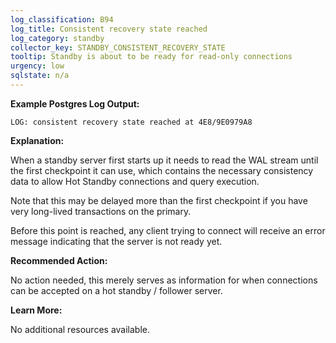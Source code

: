 ```yaml
---
log_classification: B94
log_title: Consistent recovery state reached
log_category: standby
collector_key: STANDBY_CONSISTENT_RECOVERY_STATE
tooltip: Standby is about to be ready for read-only connections
urgency: low
sqlstate: n/a
---
```


**Example Postgres Log Output:**

```
LOG: consistent recovery state reached at 4E8/9E0979A8
```

**Explanation:**

When a standby server first starts up it needs to read the WAL stream until the
first checkpoint it can use, which contains the necessary consistency data
to allow Hot Standby connections and query execution.

Note that this may be delayed more than the first checkpoint if you have
very long-lived transactions on the primary.

Before this point is reached, any client trying to connect will receive an error
message indicating that the server is not ready yet.

**Recommended Action:**

No action needed, this merely serves as information for when connections can
be accepted on a hot standby / follower server.

**Learn More:**

No additional resources available.
